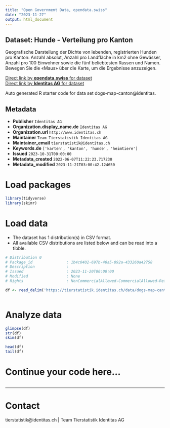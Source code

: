 ```yaml
---
title: "Open Government Data, opendata.swiss"
date: "2023-11-27"
output: html_document
---
```


## Dataset: Hunde - Verteilung pro Kanton

Geografische Darstellung der Dichte von lebenden, registrierten Hunden pro Kanton: Anzahl absolut, Anzahl pro Landfläche in km2 ohne Gewässer, Anzahl pro 100 Einwohner sowie die fünf beliebtesten Rassen und Namen. Bewegen Sie die «Maus» über die Karte, um die Ergebnisse anzuzeigen.

[Direct link by **opendata.swiss** for dataset](https://opendata.swiss/de/dataset/hunde-verteilung-pro-kanton)<br>
[Direct link by **Identitas AG** for dataset](https://tierstatistik.identitas.ch/)

Auto generated R starter code for data set dogs-map-canton@identitas.

## Metadata

- **Publisher** `Identitas AG`
- **Organization.display_name.de** `Identitas AG`
- **Organization.url** `http://www.identitas.ch`
- **Maintainer** `Team Tierstatistik Identitas AG`
- **Maintainer_email** `tierstatistik@identitas.ch`
- **Keywords.de** `['karten', 'kanton', 'hunde', 'heimtiere']`
- **Issued** `2023-10-31T00:00:00`
- **Metadata_created** `2022-06-07T11:22:23.717230`
- **Metadata_modified** `2023-11-21T03:00:42.124650`


# Load packages

```r

library(tidyverse)
library(skimr)

```

# Load data

-   The dataset has 1 distribution(s) in CSV format.
-   All available CSV distributions are listed below and can be read into a tibble.

```r

# Distribution 0
# Package_id               : 1b4c0402-697b-40a5-892a-433260a42758
# Description              : 
# Issued                   : 2023-11-20T00:00:00
# Modified                 : None
# Rights                   : NonCommercialAllowed-CommercialAllowed-ReferenceRequired

df <- read_delim('https://tierstatistik.identitas.ch/data/dogs-map-canton.csv')



```

# Analyze data

```r

glimpse(df)
str(df)
skim(df)

head(df)
tail(df)

```

# Continue your code here...

```r

```

------------------------------------------------------------------------

# Contact

tierstatistik@identitas.ch | Team Tierstatistik Identitas AG
